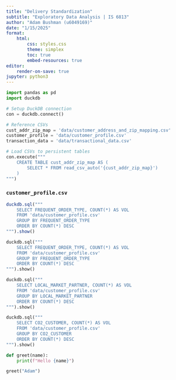 ```yaml
---
title: "Delivery Standardization"
subtitle: "Exploratory Data Analysis | IS 6813"
author: "Adam Bushman (u6049169)"
date: "1/15/2025"
format: 
    html:
        css: styles.css
        theme: simplex
        toc: true
        embed-resources: true
editor:
    render-on-save: true
jupyter: python3
---
```


```python
import pandas as pd
import duckdb
```


```python
# Setup DuckDB connection
con = duckdb.connect()

# Reference CSVs
cust_addr_zip_map = 'data/customer_address_and_zip_mapping.csv'
customer_profile = 'data/customer_profile.csv'
transaction_data = 'data/transactional_data.csv'
```


```python
# Load CSVs to persistent tables
con.execute("""
    CREATE TABLE cust_addr_zip_map AS (
        SELECT * FROM read_csv_auto('{cust_addr_zip_map}')
    )
""")
```


### `customer_profile.csv`

```r
duckdb.sql("""
    SELECT FREQUENT_ORDER_TYPE, COUNT(*) AS VOL
    FROM 'data/customer_profile.csv'
    GROUP BY FREQUENT_ORDER_TYPE
    ORDER BY COUNT(*) DESC
""").show()
```


```python
duckdb.sql("""
    SELECT FREQUENT_ORDER_TYPE, COUNT(*) AS VOL
    FROM 'data/customer_profile.csv'
    GROUP BY FREQUENT_ORDER_TYPE
    ORDER BY COUNT(*) DESC
""").show()
```


```python
duckdb.sql("""
    SELECT LOCAL_MARKET_PARTNER, COUNT(*) AS VOL
    FROM 'data/customer_profile.csv'
    GROUP BY LOCAL_MARKET_PARTNER
    ORDER BY COUNT(*) DESC
""").show()
```


```python
duckdb.sql("""
    SELECT CO2_CUSTOMER, COUNT(*) AS VOL
    FROM 'data/customer_profile.csv'
    GROUP BY CO2_CUSTOMER
    ORDER BY COUNT(*) DESC
""").show()
```

```python
def greet(name):
    print(f"Hello {name}")

greet("Adam")
```